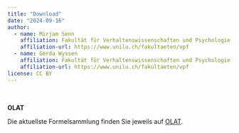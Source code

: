 ```yaml
---
title: "Download"
date: "2024-09-16"
author:
  - name: Mirjam Senn
    affiliation: Fakultät für Verhaltenswissenschaften und Psychologie, Universität Luzern
    affiliation-url: https://www.unilu.ch/fakultaeten/vpf
  - name: Gerda Wyssen
    affiliation: Fakultät für Verhaltenswissenschaften und Psychologie, Universität Luzern
    affiliation-url: https://www.unilu.ch/fakultaeten/vpf
license: CC BY
---
```


<br>

**OLAT**

Die aktuellste Formelsammlung finden Sie jeweils auf [OLAT](https://lms.uzh.ch/auth/RepositoryEntry/17570824281/CourseNode/110427371967913). 

<br>

<!-- **Direktdownload** -->

<!-- [Formelsammlung zum herunterladen.](../../ressources/Formelsammlung_Statistik1_HS24_20241007.pdf) -->

<!--  *(Achtung, diese Formelsammlung dient der schnellen Zugänglichkeit. Sie ist evtl. nicht immer die aktuellste!)* -->